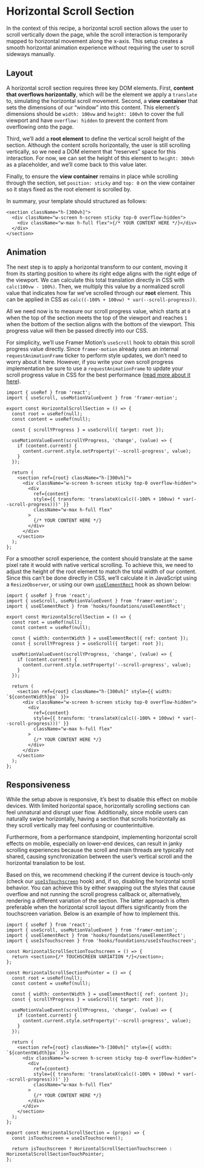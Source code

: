 
# Horizontal Scroll Section

In the context of this recipe, a horizontal scroll section allows the user to scroll vertically down the page, while the scroll interaction is temporarily mapped to horizontal movement along the x-axis. This setup creates a smooth horizontal animation experience without requiring the user to scroll sideways manually.

<HorizontalScrollSection />

## Layout

A horizontal scroll section requires three key DOM elements. First, **content that overflows horizontally**, which will be the element we apply a `translate` to, simulating the horizontal scroll movement. Second, a **view container** that sets the dimensions of our “window” into this content. This element’s dimensions should be `width: 100vw` and `height: 100vh` to cover the full viewport and have `overflow: hidden` to prevent the content from overflowing onto the page.

Third, we’ll add a **root element** to define the vertical scroll height of the section. Although the content scrolls horizontally, the user is still scrolling vertically, so we need a DOM element that “reserves” space for this interaction. For now, we can set the height of this element to `height: 300vh` as a placeholder, and we’ll come back to this value later.

Finally, to ensure the **view container** remains in place while scrolling through the section, set `position: sticky` and `top: 0` on the view container so it stays fixed as the root element is scrolled by.

In summary, your template should structured as follows:

```tsx copy
<section className="h-[300vh]">
  <div className="w-screen h-screen sticky top-0 overflow-hidden">
    <div className="w-max h-full flex">{/* YOUR CONTENT HERE */}</div>
  </div>
</section>
```

## Animation

The next step is to apply a horizontal transform to our content, moving it from its starting position to where its right edge aligns with the right edge of the viewport. We can calculate this total translation directly in CSS with `calc(100vw - 100%)`. Then, we multiply this value by a normalized scroll value that indicates how far we’ve scrolled through our **root** element. This can be applied in CSS as `calc((-100% + 100vw) * var(--scroll-progress))`.

All we need now is to measure our scroll progress value, which starts at `0` when the top of the section meets the top of the viewport and reaches `1` when the bottom of the section aligns with the bottom of the viewport. This progress value will then be passed directly into our CSS.

For simplicity, we’ll use Framer Motion’s `useScroll` hook to obtain this scroll progress value directly. Since `framer-motion` already uses an internal `requestAnimationFrame` ticker to perform style updates, we don’t need to worry about it here. However, if you write your own scroll progress implementation be sure to use a `requestAnimationFrame` to update your scroll progress value in CSS for the best performance ([read more about it here](https://significa.co/blog/master-javascript-web-animations)).

```tsx copy
import { useRef } from 'react';
import { useScroll, useMotionValueEvent } from 'framer-motion';

export const HorizontalScrollSection = () => {
  const root = useRef(null);
  const content = useRef(null);

  const { scrollYProgress } = useScroll({ target: root });

  useMotionValueEvent(scrollYProgress, 'change', (value) => {
    if (content.current) {
      content.current.style.setProperty('--scroll-progress', value);
    }
  });

  return (
    <section ref={root} className="h-[300vh]">
      <div className="w-screen h-screen sticky top-0 overflow-hidden">
        <div
          ref={content}
          style={{ transform: 'translateX(calc((-100% + 100vw) * var(--scroll-progress)))' }}
          className="w-max h-full flex"
        >
          {/* YOUR CONTENT HERE */}
        </div>
      </div>
    </section>
  );
};
```

For a smoother scroll experience, the content should translate at the same pixel rate it would with native vertical scrolling. To achieve this, we need to adjust the height of the root element to match the total width of our content. Since this can’t be done directly in CSS, we’ll calculate it in JavaScript using a `ResizeObserver`, or using our own [`useElementRect`](/hooks/use-element-rect) hook as shown below:

```tsx copy
import { useRef } from 'react';
import { useScroll, useMotionValueEvent } from 'framer-motion';
import { useElementRect } from 'hooks/foundations/useElementRect';

export const HorizontalScrollSection = () => {
  const root = useRef(null);
  const content = useRef(null);

  const { width: contentWidth } = useElementRect({ ref: content });
  const { scrollYProgress } = useScroll({ target: root });

  useMotionValueEvent(scrollYProgress, 'change', (value) => {
    if (content.current) {
      content.current.style.setProperty('--scroll-progress', value);
    }
  });

  return (
    <section ref={root} className="h-[300vh]" style={{ width: `${contentWidth}px` }}>
      <div className="w-screen h-screen sticky top-0 overflow-hidden">
        <div
          ref={content}
          style={{ transform: 'translateX(calc((-100% + 100vw) * var(--scroll-progress)))' }}
          className="w-max h-full flex"
        >
          {/* YOUR CONTENT HERE */}
        </div>
      </div>
    </section>
  );
};
```

## Responsiveness

While the setup above is responsive, it’s best to disable this effect on mobile devices. With limited horizontal space, horizontally scrolling sections can feel unnatural and disrupt user flow. Additionally, since mobile users can naturally swipe horizontally, having a section that scrolls horizontally as they scroll vertically may feel confusing or counterintuitive.

Furthermore, from a performance standpoint, implementing horizontal scroll effects on mobile, especially on lower-end devices, can result in janky scrolling experiences because the scroll and main threads are typically not shared, causing synchronization between the user’s vertical scroll and the horizontal translation to be lost.

Based on this, we recommend checking if the current device is touch-only (check our [`useIsTouchscreen`](/hooks/use-is-touchscreen) hook) and, if so, disabling the horizontal scroll behavior. You can achieve this by either swapping out the styles that cause overflow and not running the scroll progress callback or, alternatively, rendering a different variation of the section. The latter approach is often preferable when the horizontal scroll layout differs significantly from the touchscreen variation. Below is an example of how to implement this.

```tsx copy
import { useRef } from 'react';
import { useScroll, useMotionValueEvent } from 'framer-motion';
import { useElementRect } from 'hooks/foundations/useElementRect';
import { useIsTouchscreen } from 'hooks/foundations/useIsTouchscreen';

const HorizontalScrollSectionTouchscreen = () => {
  return <section>{/* TOUCHSCREEN VARIATION */}</section>;
};

const HorizontalScrollSectionPointer = () => {
  const root = useRef(null);
  const content = useRef(null);

  const { width: contentWidth } = useElementRect({ ref: content });
  const { scrollYProgress } = useScroll({ target: root });

  useMotionValueEvent(scrollYProgress, 'change', (value) => {
    if (content.current) {
      content.current.style.setProperty('--scroll-progress', value);
    }
  });

  return (
    <section ref={root} className="h-[300vh]" style={{ width: `${contentWidth}px` }}>
      <div className="w-screen h-screen sticky top-0 overflow-hidden">
        <div
          ref={content}
          style={{ transform: 'translateX(calc((-100% + 100vw) * var(--scroll-progress)))' }}
          className="w-max h-full flex"
        >
          {/* YOUR CONTENT HERE */}
        </div>
      </div>
    </section>
  );
};

export const HorizontalScrollSection = (props) => {
  const isTouchscreen = useIsTouchscreen();

  return isTouchscreen ? HorizontalScrollSectionTouchscreen : HorizontalScrollSectionTouchPointer;
};
```

